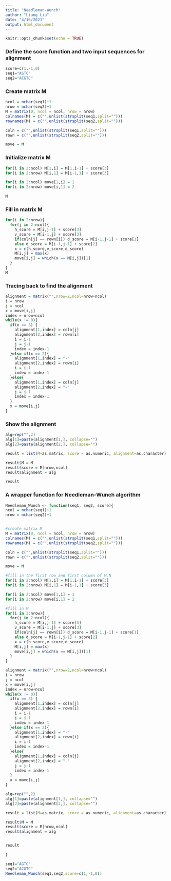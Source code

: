 ---
title: "Needleman-Wunch"
author: "Liang Liu"
date: "4/16/2021"
output: html_document
---

```{r setup, include=FALSE}
knitr::opts_chunk$set(echo = TRUE)
```

### Define the score function and two input sequences for alignment


```{r}
score=c(1,-1,0)
seq1="AGTC"
seq2="ACGTC"
```


### Create matrix M

```{r}
ncol = nchar(seq1)+1
nrow = nchar(seq2)+1
M = matrix(0, ncol = ncol, nrow = nrow)
colnames(M) = c("",unlist(strsplit(seq1,split="")))
rownames(M) = c("",unlist(strsplit(seq2,split="")))

coln = c("",unlist(strsplit(seq1,split="")))
rown = c("",unlist(strsplit(seq2,split="")))

move = M
```

### Initialize matrix M

```{r}

for(i in 2:ncol) M[1,i] = M[1,i-1] + score[3]
for(i in 2:nrow) M[i,1] = M[i-1,1] + score[3]

for(i in 2:ncol) move[1,i] = 1
for(i in 2:nrow) move[i,1] = 2

M
```

### Fill in matrix M

```{r}
for(i in 2:nrow){
  for(j in 2:ncol){
    h_score = M[i,j-1] + score[3]
    v_score = M[i-1,j] + score[3]
    if(coln[j] == rown[i]) d_score = M[i-1,j-1] + score[1]
    else d_score = M[i-1,j-1] + score[2]
    x = c(h_score,v_score,d_score)
    M[i,j] = max(x)
    move[i,j] = which(x == M[i,j])[1]
  }
}
M
```

### Tracing back to find the alignment

```{r}
alignment = matrix("",nrow=2,ncol=nrow+ncol)
i = nrow
j = ncol
x = move[i,j]
index = nrow+ncol
while(x != 0){
  if(x == 3) {
    alignment[1,index] = coln[j]
    alignment[2,index] = rown[i]
    i = i-1
    j = j-1
    index = index-1
  }else if(x == 2){
    alignment[1,index] = "-"
    alignment[2,index] = rown[i]
    i = i-1
    index = index-1
  }else{
    alignment[1,index] = coln[j]
    alignment[2,index] = "-"
    j = j-1
    index = index-1
  }
  x = move[i,j]
}

```

### Show the alignment

```{r}
alg=rep("",2)
alg[1]=paste(alignment[1,], collapse="")
alg[2]=paste(alignment[2,], collapse="")

result = list(M=as.matrix, score = as.numeric, alignment=as.character)

result$M = M
result$score = M[nrow,ncol]
result$alignment = alg

result
```

### A wrapper function for Needleman-Wunch algorithm

```{r}
Needleman_Wunch <- function(seq1, seq2, score){
ncol = nchar(seq1)+1
nrow = nchar(seq2)+1


#create matrix M
M = matrix(0, ncol = ncol, nrow = nrow)
colnames(M) = c("",unlist(strsplit(seq1,split="")))
rownames(M) = c("",unlist(strsplit(seq2,split="")))

coln = c("",unlist(strsplit(seq1,split="")))
rown = c("",unlist(strsplit(seq2,split="")))

move = M

#fill in the first row and first column of M,N
for(i in 2:ncol) M[1,i] = M[1,i-1] + score[3]
for(i in 2:nrow) M[i,1] = M[i-1,1] + score[3]

for(i in 2:ncol) move[1,i] = 1
for(i in 2:nrow) move[i,1] = 2

#fill in M
for(i in 2:nrow){
  for(j in 2:ncol){
    h_score = M[i,j-1] + score[3]
    v_score = M[i-1,j] + score[3]
    if(coln[j] == rown[i]) d_score = M[i-1,j-1] + score[1]
    else d_score = M[i-1,j-1] + score[2]
    x = c(h_score,v_score,d_score)
    M[i,j] = max(x)
    move[i,j] = which(x == M[i,j])[1]
  }
}

alignment = matrix("",nrow=2,ncol=nrow+ncol)
i = nrow
j = ncol
x = move[i,j]
index = nrow+ncol
while(x != 0){
  if(x == 3) {
    alignment[1,index] = coln[j]
    alignment[2,index] = rown[i]
    i = i-1
    j = j-1
    index = index-1
  }else if(x == 2){
    alignment[1,index] = "-"
    alignment[2,index] = rown[i]
    i = i-1
    index = index-1
  }else{
    alignment[1,index] = coln[j]
    alignment[2,index] = "-"
    j = j-1
    index = index-1
  }
  x = move[i,j]
}

alg=rep("",2)
alg[1]=paste(alignment[1,], collapse="")
alg[2]=paste(alignment[2,], collapse="")

result = list(M=as.matrix, score = as.numeric, alignment=as.character)

result$M = M
result$score = M[nrow,ncol]
result$alignment = alg


result

}

seq1="AGTC"
seq2="ACGTC"
Needleman_Wunch(seq1,seq2,score=c(1,-1,0))

```


